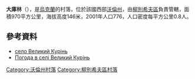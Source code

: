 {{coord|51|47|29|N|25|25|22|E|scale:30000|display=title}}

'''大庫林'''（{{lang-uk|Великий Курінь}}），是[[烏克蘭|烏克蘭]]的村落，位於該國西部[[沃倫州|沃倫州]]，由[[柳別希夫區|柳別希夫區]]負責管轄，面積970平方公里，海拔高度146米，2001年人口776，人口密度每平方公里0.8人。

==參考資料==
* [http://gska2.rada.gov.ua/pls/z7502/A005?rdat1=26.07.2009&rf7571=4171 село Великий Курінь]{{dead link|date=2017年12月 |bot=InternetArchiveBot |fix-attempted=yes }}
* [http://weather.in.ua/ua/volynskaja/2893 Погода в селі Великий Курінь]{{Wayback|url=http://weather.in.ua/ua/volynskaja/2893 |date=20160305081051 }}

[[Category:沃倫州村落|Category:沃倫州村落]]
[[Category:柳別希夫區村落|Category:柳別希夫區村落]]


{{Volyn-geo-stub}}